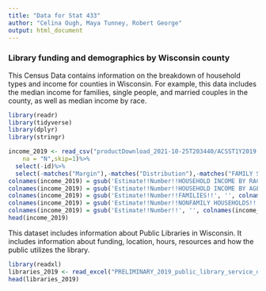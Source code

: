 ```yaml
---
title: "Data for Stat 433"
author: "Celina Ough, Maya Tunney, Robert George"
output: html_document
---
```

### Library funding and demographics by Wisconsin county

This Census Data contains information on the breakdown of household types and income for counties in Wisconsin. For example, this data includes the median income for families, single people, and married couples in the county, as well as median income by race. 
```r
library(readr)
library(tidyverse)
library(dplyr)
library(stringr)
```

```r
income_2019 <- read_csv("productDownload_2021-10-25T203440/ACSST1Y2019.S1903_data_with_overlays_2021-10-25T203421.csv", 
    na = "N",skip=1)%>%
  select(-id)%>%
  select(-matches("Margin"),-matches("Distribution"),-matches("FAMILY SIZE"))
colnames(income_2019) = gsub('Estimate!!Number!!HOUSEHOLD INCOME BY RACE AND HISPANIC OR LATINO ORIGIN OF HOUSEHOLDER!!', '', colnames(income_2019), fixed=TRUE)
colnames(income_2019) = gsub('Estimate!!Number!!HOUSEHOLD INCOME BY AGE OF HOUSEHOLDER!!', '', colnames(income_2019), fixed=TRUE)
colnames(income_2019) = gsub('Estimate!!Number!!FAMILIES!!', '', colnames(income_2019), fixed=TRUE)
colnames(income_2019) = gsub('Estimate!!Number!!NONFAMILY HOUSEHOLDS!!', '', colnames(income_2019), fixed=TRUE)
colnames(income_2019) = gsub('Estimate!!Number!!', '', colnames(income_2019), fixed=TRUE)
head(income_2019)
```

This dataset includes information about Public Libraries in Wisconsin. It includes information about funding, location, hours, resources and how the public utilizes the library. 
```r
library(readxl)
libraries_2019 <- read_excel("PRELIMINARY_2019_public_library_service_data.xlsx", na = "-", skip = 1)[-1,]
head(libraries_2019)
```
